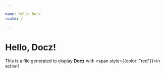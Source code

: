 ```yaml
---

name: Hello Docz
route: /

---
```


# Hello, Docz!

This is a file generated to display **Docz** with <span style={{color: "red"}}>in action!</span>